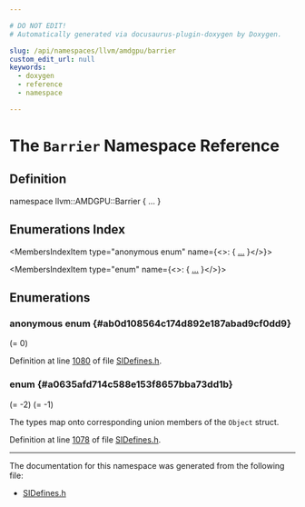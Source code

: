 ```yaml
---

# DO NOT EDIT!
# Automatically generated via docusaurus-plugin-doxygen by Doxygen.

slug: /api/namespaces/llvm/amdgpu/barrier
custom_edit_url: null
keywords:
  - doxygen
  - reference
  - namespace

---
```





# The `Barrier` Namespace Reference

<DoxygenPage pluginConfig={pluginConfig}>



## Definition

<CodeBlock>namespace llvm::AMDGPU::Barrier &#123; ... &#125;</CodeBlock>

## Enumerations Index

<MembersIndex>

<MembersIndexItem
  type="anonymous enum"
  name={<>:  &#123; <a href="#ab0d108564c174d892e187abad9cf0dd9">...</a> &#125;</>}>
</MembersIndexItem>

<MembersIndexItem
  type="enum"
  name={<>:  &#123; <a href="#a0635afd714c588e153f8657bba73dd1b">...</a> &#125;</>}>
</MembersIndexItem>

</MembersIndex>


<SectionDefinition>

## Enumerations

### anonymous enum  {#ab0d108564c174d892e187abad9cf0dd9}

<MemberDefinition
  prototype="anonymous enum ">

<EnumerationList title="Enumeration values">

<Link id="ab0d108564c174d892e187abad9cf0dd9af5ebc21f32e25ae9c1eb0ab150aa13eb" />
<EnumerationListItem name="BARRIER_SCOPE_WORKGROUP">
 (= 0)
</EnumerationListItem>

</EnumerationList>

Definition at line <a href="/docs/api/files/lib/lib/target/lib/target/amdgpu/sidefines-h/#l01080">1080</a> of file <a href="/docs/api/files/lib/lib/target/lib/target/amdgpu/sidefines-h">SIDefines.h</a>.
</MemberDefinition>

### enum  {#a0635afd714c588e153f8657bba73dd1b}

<MemberDefinition
  prototype="enum llvm::AMDGPU::Barrier::Type ">

<EnumerationList title="Enumeration values">

<Link id="a0635afd714c588e153f8657bba73dd1bab28e1b55202b655fbe7d36af01a60b29" />
<EnumerationListItem name="TRAP">
 (= -2)
</EnumerationListItem>

<Link id="a0635afd714c588e153f8657bba73dd1ba5c90863ce53065c7b9c851a8bb432698" />
<EnumerationListItem name="WORKGROUP">
 (= -1)
</EnumerationListItem>

</EnumerationList>

The types map onto corresponding union members of the <code>Object</code> struct.

Definition at line <a href="/docs/api/files/lib/lib/target/lib/target/amdgpu/sidefines-h/#l01078">1078</a> of file <a href="/docs/api/files/lib/lib/target/lib/target/amdgpu/sidefines-h">SIDefines.h</a>.
</MemberDefinition>

</SectionDefinition>

<hr/>

The documentation for this namespace was generated from the following file:

<ul>
<li><a href="/docs/api/files/lib/lib/target/lib/target/amdgpu/sidefines-h">SIDefines.h</a></li>
</ul>

</DoxygenPage>
